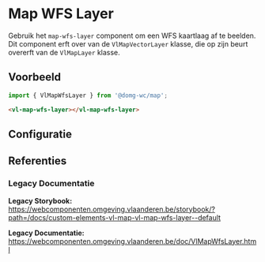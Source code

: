 
# Map WFS Layer

Gebruik het `map-wfs-layer` component om een WFS kaartlaag af te beelden.<br/>
Dit component erft over van de `VlMapVectorLayer` klasse, die op zijn beurt overerft van de `VlMapLayer` klasse.

## Voorbeeld

```js
import { VlMapWfsLayer } from '@domg-wc/map';
```

```html
<vl-map-wfs-layer></vl-map-wfs-layer>
```

<DocsStory id="map-layer-vector-layer-wfs-layer--map-wfs-layer-default" />

## Configuratie

<ArgsTable story={PRIMARY_STORY} />

## Referenties

### Legacy Documentatie

**Legacy Storybook:** https://webcomponenten.omgeving.vlaanderen.be/storybook/?path=/docs/custom-elements-vl-map-vl-map-wfs-layer--default

**Legacy Documentatie:** https://webcomponenten.omgeving.vlaanderen.be/doc/VlMapWfsLayer.html
